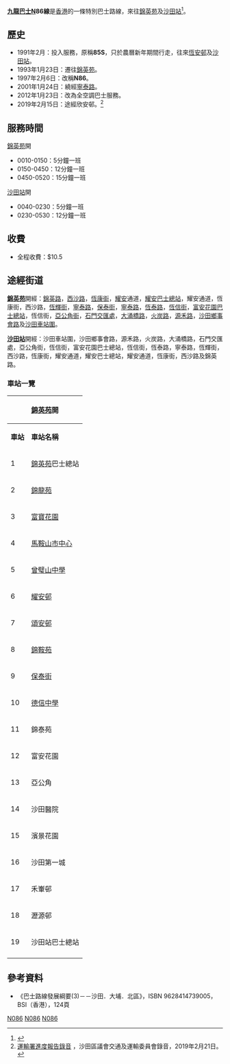 {{公共汽車路線基礎資訊
|路線名稱             = 九龍巴士N86線
|外文名稱             = KMB Route N86
|代表圖像             = KMB Route N86.JPG
|代表圖像二           = 
|經營者               = 九龍巴士
|所屬車廠             = 沙田車廠（S）
|路線用車             = 由85K及86K線抽調
|起點站               = [[錦英苑|錦英苑]]
|途經地點             = [[馬鞍山_(香港市鎮)|馬鞍山]]、[[亞公角|亞公角]]<BR>[[石門_(香港)|石門]]、[[沙田第一城|沙田第一城]]<BR>[[禾輋邨|禾輋邨]]
|終點站               = [[沙田站|沙田站]]
|路線性質             = 節日特別來回線
|全程行駛里程         = 12公里
|服務時間             = 40分鐘
|起點站服務時間       = 只在農曆新年期間行走：<br />00:10-05:20
|終點站服務時間       = 只在農曆新年期間行走：<br />00:40-05:30
|班次頻率             = 固定班次
|全程收費             = $10.5
|服務時間以外替代路線 = [[九龍巴士86K線|九龍巴士86K線]]
|主要競爭交通         = [[港鐵|港鐵]]
}}
'''[[九龍巴士|九龍巴士]]N86線'''是[[香港|香港]]的一條特別巴士路線，來往[[錦英苑|錦英苑]]及[[沙田站|沙田站]]<ref>{{Cite web |url=http://www.681busterminal.com/n86.html |title=存档副本 |accessdate=2008-07-22 |archive-date=2016-03-05 |archive-url=https://web.archive.org/web/20160305054324/http://www.681busterminal.com/n86.html |dead-url=no }}</ref>。

==歷史==
*1991年2月：投入服務，原稱'''85S'''，只於農曆新年期間行走，往來[[恆安邨|恆安邨]]及[[沙田站|沙田站]]。
*1993年1月23日：遷往[[錦英苑|錦英苑]]。
*1997年2月6日：改稱'''N86'''。
*2001年1月24日：繞經[[寧泰路|寧泰路]]。
*2012年1月23日：改為全空調巴士服務。
* 2019年2月15日：途經欣安邨。<ref>[https://www.districtcouncils.gov.hk/st/doc/2016_2019/common/committee_meetings_audio/TTC/15554/ttc_1mtg_21Feb2019_part12.mp3 運輸署進度報告錄音] {{Wayback|url=https://www.districtcouncils.gov.hk/st/doc/2016_2019/common/committee_meetings_audio/TTC/15554/ttc_1mtg_21Feb2019_part12.mp3 |date=20190428020056 }}，沙田區議會交通及運輸委員會錄音，2019年2月21日。</ref>

==服務時間==
;[[錦英苑|錦英苑]]開
*0010-0150：5分鐘一班
*0150-0450：12分鐘一班
*0450-0520：15分鐘一班

;[[沙田站|沙田站]]開
*0040-0230：5分鐘一班
*0230-0530：12分鐘一班

==收費==
*全程收費：$10.5
==途經街道==
'''[[錦英苑|錦英苑]]'''開經：[[錦英路|錦英路]]，[[西沙路|西沙路]]，[[恆康街|恆康街]]，[[耀安邨|耀安]]通道，[[耀安巴士總站|耀安巴士總站]]，耀安通道，恆康街，西沙路，[[恆輝街|恆輝街]]，[[寧泰路|寧泰路]]，[[保泰街|保泰街]]，[[寧泰路|寧泰路]]，[[恆泰路|恆泰路]]，[[恆信街|恆信街]]，[[富安花園巴士總站|富安花園巴士總站]]，恆信街，[[亞公角街|亞公角街]]，[[石門交匯處|石門交匯處]]，[[大涌橋路|大涌橋路]]，[[火炭路|火炭路]]，[[源禾路|源禾路]]，[[沙田鄉事會路|沙田鄉事會路]]及[[沙田車站圍|沙田車站圍]]。


'''[[沙田站|沙田站]]'''開經：沙田車站圍，沙田鄉事會路，源禾路，火炭路，大涌橋路，石門交匯處，亞公角街，恆信街，富安花園巴士總站，恆信街，恆泰路，寧泰路，恆輝街，西沙路，恆康街，耀安通道，耀安巴士總站，耀安通道，恆康街，西沙路及錦英路。

===車站一覽===
{| class="wikitable" style="text-align: center"
! colspan="3" | [[錦英苑|錦英苑]]開 !! colspan="3" | [[沙田站|沙田站]]開
|-
| '''車站'''||'''車站名稱'''||'''位置'''||'''車站'''||'''車站名稱'''||'''位置'''
|-
| 1||[[錦英苑|錦英苑]]巴士總站||[[錦英苑公共運輸交匯處|錦英苑公共運輸交匯處]]|| 1||[[沙田站|沙田站]]巴士總站||[[沙田站公共運輸交匯處|沙田站公共運輸交匯處]]
|-
| 2||[[錦龍苑|錦龍苑]]||{{tsl|zh-yue|錦英路}}|| 2||[[瀝源邨|瀝源邨]]||rowspan="2"|[[源禾路|源禾路]]
|-
| 3||[[富寶花園|富寶花園]]||rowspan="2"|[[西沙路|西沙路]]|| 3||[[禾輋邨|禾輋邨]]
|-
| 4||[[馬鞍山市中心公共運輸交匯處|馬鞍山市中心]]||4||[[沙田第一城|沙田第一城]]||rowspan="2"|[[大涌橋路|大涌橋路]]
|-
| 5||[[曾璧山中學|曾璧山中學]]||[[恆康街|恆康街]]|| 5||[[濱景花園|濱景花園]]
|-
| 6||[[耀安邨|耀安邨]]||[[耀安巴士總站|耀安巴士總站]]|| 6||[[沙田醫院|沙田醫院]]||rowspan="2"|{{tsl|zh-yue|亞公角街}}
|-
| 7||[[頌安邨|頌安邨]]||rowspan="2"|西沙路|| 7||[[亞公角|亞公角]]
|-
| 8||[[錦鞍苑|錦鞍苑]]|| 8||[[富安花園|富安花園]]||[[富安花園巴士總站|富安花園巴士總站]]
|-
| 9||colspan=2|[[保泰街|保泰街]]|| 9||[[錦泰苑|錦泰苑]]||rowspan="3"|[[寧泰路|寧泰路]]
|-
| 10||[[德信中學|德信中學]]||rowspan="2"|寧泰路|| 10||德信中學
|-
| 11||錦泰苑|| 11||[[海典灣|海典灣]]
|-
| 12||富安花園||[[恆德街|恆德街]]|| 12||[[聽濤雅苑|聽濤雅苑]]||rowspan="2"|西沙路
|-
| 13||亞公角||rowspan="2"|亞公角街|| 13||頌安邨
|-
| 14||沙田醫院||14||耀安邨||耀安巴士總站
|-
| 15||濱景花園||rowspan="2"|大涌橋路|| 15||曾璧山中學||恆康街
|-
| 16||沙田第一城|| 16||[[福安花園|福安花園]]||rowspan="3"|西沙路
|-
| 17||禾輋邨||rowspan="2"|源禾路|| 17||[[海栢花園|海栢花園]]
|-
| 18||瀝源邨|| 18||[[雅典居|雅典居]]
|-
| 19||沙田站巴士總站||沙田站公共運輸交匯處|| 19||錦龍苑||錦英路
|-
| colspan=3| || 20||錦英苑巴士總站||錦英苑公共運輸交匯處
|}

==參考資料==
*《巴士路線發展綱要(3)－－沙田．大埔．北區》，ISBN 9628414739005，BSI（香港），124頁
<references />

{{沙田區巴士路線列表}}
{{香港通宵巴士路線列表}}
[[Category:九龍巴士路線|N086]]
[[Category:九龍巴士特別巴士路線|N086]]
[[Category:沙田區巴士路線|N086]]